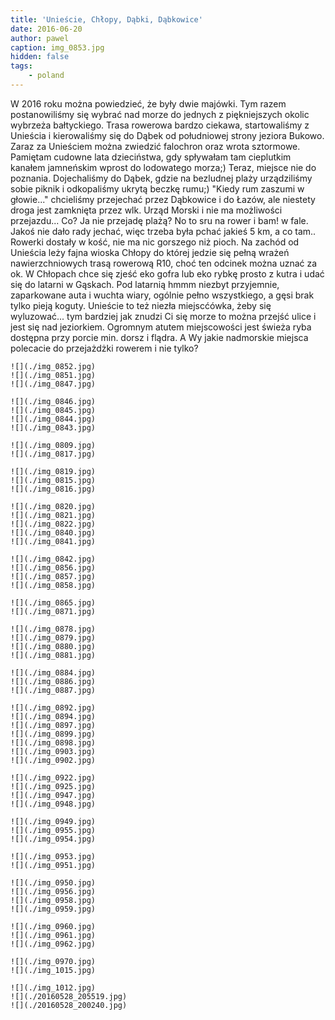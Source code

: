 ```yaml
---
title: 'Unieście, Chłopy, Dąbki, Dąbkowice'
date: 2016-06-20
author: pawel
caption: img_0853.jpg
hidden: false
tags: 
    - poland
---
```


W 2016 roku można powiedzieć, że były dwie majówki. Tym razem postanowiliśmy się wybrać nad morze do jednych z piękniejszych okolic wybrzeża bałtyckiego. Trasa rowerowa bardzo ciekawa, startowaliśmy z Unieścia i kierowaliśmy się do Dąbek od południowej strony jeziora Bukowo. Zaraz za Unieściem można zwiedzić falochron oraz wrota sztormowe. Pamiętam cudowne lata dzieciństwa, gdy spływałam tam cieplutkim kanałem jamneńskim wprost do lodowatego morza;) Teraz, miejsce nie do poznania. Dojechaliśmy do Dąbek, gdzie na bezludnej plaży urządziliśmy sobie piknik i odkopaliśmy ukrytą beczkę rumu;) "Kiedy rum zaszumi w głowie..." chcieliśmy przejechać przez Dąbkowice i do Łazów, ale niestety droga jest zamknięta przez wlk. Urząd Morski i nie ma możliwości przejazdu... Co? Ja nie przejadę plażą? No to sru na rower i bam! w fale. Jakoś nie dało rady jechać, więc trzeba była pchać jakieś 5 km, a co tam.. Rowerki dostały w kość, nie ma nic gorszego niż pioch.
Na zachód od Unieścia leży fajna wioska Chłopy do której jedzie się pełną wrażeń nawierzchniowych trasą rowerową R10, choć ten odcinek można uznać za ok. W Chłopach chce się zjeść eko gofra lub eko rybkę prosto z kutra i udać się do latarni w Gąskach. Pod latarnią hmmm niezbyt przyjemnie, zaparkowane auta i wuchta wiary, ogólnie pełno wszystkiego, a gęsi brak tylko pieją koguty.
Unieście to też niezła miejscćówka, żeby się wyluzować... tym bardziej jak znudzi Ci się morze to można przejść ulice i jest się nad jeziorkiem. Ogromnym atutem miejscowości jest świeża ryba dostępna przy porcie min. dorsz i flądra.
A Wy jakie nadmorskie miejsca polecacie do przejażdżki rowerem i nie tylko?

```grid|3
![](./img_0852.jpg)
![](./img_0851.jpg)
![](./img_0847.jpg)
```
```grid|4
![](./img_0846.jpg)
![](./img_0845.jpg)
![](./img_0844.jpg)
![](./img_0843.jpg)
```
```grid|2
![](./img_0809.jpg)
![](./img_0817.jpg)
```
```grid|3
![](./img_0819.jpg)
![](./img_0815.jpg)
![](./img_0816.jpg)
```
```grid|5
![](./img_0820.jpg)
![](./img_0821.jpg)
![](./img_0822.jpg)
![](./img_0840.jpg)
![](./img_0841.jpg)
```
```grid|4
![](./img_0842.jpg)
![](./img_0856.jpg)
![](./img_0857.jpg)
![](./img_0858.jpg)
```
```grid|2
![](./img_0865.jpg)
![](./img_0871.jpg)
```
```grid|4
![](./img_0878.jpg)
![](./img_0879.jpg)
![](./img_0880.jpg)
![](./img_0881.jpg)
```
```grid|3
![](./img_0884.jpg)
![](./img_0886.jpg)
![](./img_0887.jpg)
```
```grid|7
![](./img_0892.jpg)
![](./img_0894.jpg)
![](./img_0897.jpg)
![](./img_0899.jpg)
![](./img_0898.jpg)
![](./img_0903.jpg)
![](./img_0902.jpg)
```
```grid|4
![](./img_0922.jpg)
![](./img_0925.jpg)
![](./img_0947.jpg)
![](./img_0948.jpg)
```
```grid|3
![](./img_0949.jpg)
![](./img_0955.jpg)
![](./img_0954.jpg)
```
```grid|2
![](./img_0953.jpg)
![](./img_0951.jpg)
```
```grid|4
![](./img_0950.jpg)
![](./img_0956.jpg)
![](./img_0958.jpg)
![](./img_0959.jpg)
```
```grid|3
![](./img_0960.jpg)
![](./img_0961.jpg)
![](./img_0962.jpg)
```
```grid|2
![](./img_0970.jpg)
![](./img_1015.jpg)
```
```grid|3
![](./img_1012.jpg)
![](./20160528_205519.jpg)
![](./20160528_200240.jpg)
```